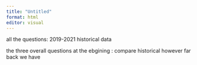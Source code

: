 ```yaml
---
title: "Untitled"
format: html
editor: visual
---
```


all the questions: 2019-2021 historical data

the three overall questions at the ebgining : compare historical however
far back we have
